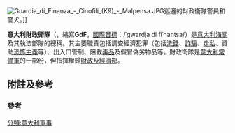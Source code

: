{{Infobox Military Unit
| 名稱 = '''意大利財政衛隊'''<br>'''''Guardia di Finanza'''
| 圖片 = [[File:CoA_Guardia_di_Finanza.svg|125px]]
| 圖片說明 = 
| 時期 = 1774年10月5日－今日
| 國家 = [[意大利共和國|意大利共和國]]
| 效忠 = 
| 軍種 = [[憲兵|憲兵]]
| 兵科 = [[海關|海關]]
| 功能 = 
| 規模 = 68134人<ref>{{cite web|url=http://www.gdf.gov.it/GdF/it/Archivio/Organizzazione/Chi_siamo/Personale_e_Reparti/ |title=Guardia di Finanza - Personale e Reparti |publisher=Gdf.gov.it |date= |accessdate=2015-04-25 |deadurl=yes |archiveurl=https://web.archive.org/web/20150429003137/http://www.gdf.gov.it/GdF/it/Archivio/Organizzazione/Chi_siamo/Personale_e_Reparti/ |archivedate=2015-04-29 }}</ref>
| 隸屬 = 
| 駐地 = [[羅馬|羅馬]]
| 裝備 = 
| 別稱 = 
| patron = 
| 格言 = Nec recisa recedit<br>（縱傷亡慘重亦不撤退）
| 顏色 = 
| 吉祥物 = 
| 戰役 = 
| 隊慶 = 
| 獎章 = 
| 榮譽 = 
| 現任指揮官 =
| 現任副指揮官 =
| 象徵指揮官 = 
| 著名指揮官 = 
| 佩章一 = 
| 佩章二 = 
| 佩章三 = 
| 佩章四 = 
}}
[[Image:Guardia_di_Finanza_-_Cinofili_(K9)_-_Malpensa.JPG|thumb]]巡邏的財政衛隊警員和警犬。]]

'''意大利財政衛隊'''（{{lang-it|'''Guardia di Finanza'''}}，縮寫'''GdF'''，[[國際音標|國際音標]]：/ˈɡwardja di fiˈnantsa/）是[[意大利|意大利]][[海關|海關]]及其執法部隊的總稱。其主要職責包括調查經濟犯罪（包括[[洗錢|洗錢]]、[[詐騙|詐騙]]、[[走私|走私]]、資助[[恐怖主義|恐怖主義]]等）、出入口管制、阻截[[毒品|毒品]]及假冒偽劣物品等。財政衛隊是[[意大利軍隊|意大利常備軍]]的一部份，但指揮權歸[[財政及經濟部_(意大利)|財政及經濟部]]。

==附註及參考==
===參考===
<references/>

{{小作品}}
[[分類:意大利軍事|分類:意大利軍事]]